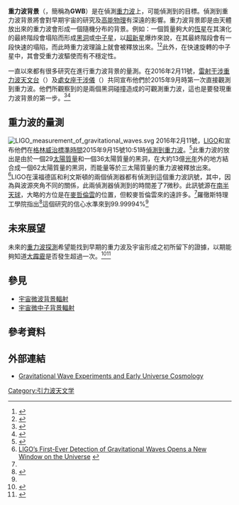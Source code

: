 {{NoteTA|G1=Physics}}
'''重力波背景'''（{{lang-en|Gravitational wave background}}，簡稱為'''GWB'''）是在偵測[[重力波|重力波]]上，可能偵測到的目標。偵測到重力波背景將會對早期宇宙的研究及[[高能物理|高能物理]]有深遠的影響。重力波背景即是由天體放出來的重力波會形成一個隨機分布的背景。例如：一個質量夠大的[[恆星|恆星]]在其演化的最終階段會塌陷而形成[[黑洞|黑洞]]或[[中子星|中子星]]，以[[超新星|超新星]]爆炸來說，在其最終階段會有一段快速的塌陷，而此時重力波理論上就會被釋放出來。<ref>{{Cite journal |last1=Ott |first1=Christian D. |last2=O'Connor |first2=Evan P. |last3=Gossan |first3=Sarah E. |last4=Abdikamalov |first4=Ernazar |last5=Gamma |first5=Uschi C. T. |last6=Drasco |first6=Steve |display-authors=1 |year=2012 |title=Core-Collapse Supernovae, Neutrinos, and Gravitational Waves |journal=[[Nuclear_Physics_B:_Proceedings_Supplement|Nuclear Physics B: Proceedings Supplement]] |volume=235 |pages=381 |arxiv=1212.4250 |bibcode=2013NuPhS.235..381O |doi=10.1016/j.nuclphysbps.2013.04.036}}</ref><ref>{{cite journal |last1=Fryer |first1=Chris L. |last2=New |first2=Kimberly C. B. |year=2003 |title=Gravitational Waves from Gravitational Collapse |journal=[[Living_Reviews_in_Relativity|Living Reviews in Relativity]] |volume=6 |issue= |pages= |arxiv= |bibcode= |doi=10.12942/lrr-2003-2}}</ref>此外，在快速旋轉的中子星中，其會受重力波驅使而有不穩定性。

一直以來都有很多研究在進行重力波背景的量測。在2016年2月11號，[[雷射干涉重力波天文台|雷射干涉重力波天文台]]（{{lang|en|LIGO}}）及[[處女座干涉儀|處女座干涉儀]]（{{lang|en|Virgo}}）共同宣布他們於2015年9月時第一次直接觀測到重力波。他們所觀察到的是兩個黑洞碰撞造成的可觀測重力波，這也是要發現重力波背景的第一步。<ref name="Nature_11Feb16">{{cite journal |title=Einstein's gravitational waves found at last |journal=Nature News |url=http://www.nature.com/news/einstein-s-gravitational-waves-found-at-last-1.19361 |date=11 February 2016 |last=Castelvecchi |first=Davide |last2=Witze |first2=Alexandra |doi=10.1038/nature.2016.19361 |accessdate=11 February 2016 |archive-date=2019-12-21 |archive-url=https://web.archive.org/web/20191221094833/https://www.nature.com/news/einstein-s-gravitational-waves-found-at-last-1.19361 |dead-url=no }}</ref><ref>{{cite journal |author=Abbott, B.P. |display-authors=et al. |title=Observation of Gravitational Waves from a Binary Black Hole Merger |url=http://journals.aps.org/prl/abstract/10.1103/PhysRevLett.116.061102 |journal=[[Phys._Rev._Lett.|Phys. Rev. Lett.]] |volume=116 |pages=061102 |year=2016 |doi=10.1103/PhysRevLett.116.061102 |arxiv=1602.03837 |bibcode=2016PhRvL.116f1102A |access-date=2016-11-13 |archive-date=2019-10-25 |archive-url=https://web.archive.org/web/20191025233058/https://journals.aps.org/prl/abstract/10.1103/PhysRevLett.116.061102 |dead-url=no }}</ref>

==重力波的量測==
[[File:LIGO_measurement_of_gravitational_waves.svg|thumb]]
{{main|重力波天文學}}
2016年2月11號，[[雷射干涉重力波天文台|LIGO]]和{{tsl|en|European Gravitational Observatory|歐洲重力波天文台|EGO}}宣布他們在[[格林威治標準時間|格林威治標準時間]]2015年9月15號10:51時[[重力波天文學|偵測到重力波]]。<ref>{{cite news|title=Gravitational waves from black holes detected|url=http://www.bbc.co.uk/news/science-environment-35524440|work=BBC News|date=11 February 2016|accessdate=2016-11-13|archive-date=2016-02-15|archive-url=https://web.archive.org/web/20160215204226/http://www.bbc.co.uk/news/science-environment-35524440|dead-url=no}}</ref>此重力波的放出是由於一個29[[太陽質量|太陽質量]]和一個36太陽質量的黑洞，在大約13億[[光年|光年]]外的地方結合成一個62太陽質量的黑洞，而能量等於三太陽質量的重力波被釋放出來。<ref name="Wired">[http://www.wired.com/2016/02/scientists-spot-the-gravity-waves-that-flex-the-universe/ LIGO’s First-Ever Detection of Gravitational Waves Opens a New Window on the Universe] {{webarchive|url=https://web.archive.org/web/20160216081133/http://www.wired.com/2016/02/scientists-spot-the-gravity-waves-that-flex-the-universe/ |date=2016-02-16 }}</ref>LIGO在漢福德區和利文斯頓的兩個偵測器都有偵測到這個重力波訊號，其中，因為與波源夾角不同的關係，此兩偵測器偵測到的時間差了7微秒。此訊號源在[[南半天球|南半天球]]，大略的方位是在[[麥哲倫雲|麥哲倫雲]]的位置，但較麥哲倫雲來的遠許多。<ref name="Nature_11Feb16" />羅徹斯特理工學院指出<ref>{{Cite news |publisher=[[Rochester_Institute_of_Technology|Rochester Institute of Technology]] |title=LIGO Confirms RIT's Breakthrough Prediction of Gravitational Waves |url=http://www.sciencenewsline.com/news/2016021121020059.html |work=Science Newsline – Space & Planetary |date=11 February 2016 |access-date=2016-11-13 |archive-url=https://web.archive.org/web/20160625120852/http://sciencenewsline.com/news/2016021121020059.html# |archive-date=2016-06-25 |dead-url=yes }}</ref>這個研究的信心水準來到99.99994%<ref name="Wired" /> 
==未來展望==
未來的[[重力波探測器|重力波探測]]希望能找到早期的重力波及宇宙形成之初所留下的證據，以期能夠知道[[大霹靂|大霹靂]]是否發生超過一次。<ref>{{cite news|url=http://www.bbc.com/news/science-environment-35524440|title=Einstein's gravitational waves 'seen' from black holes|publisher=BBC News|author=Pallab Ghosh|date=2016-02-11|accessdate=2016-11-13|archive-date=2016-02-12|archive-url=https://web.archive.org/web/20160212222326/http://www.bbc.com/news/science-environment-35524440|dead-url=no}}</ref><ref>{{cite news|url=http://www.scientificamerican.com/article/the-future-of-gravitational-wave-astronomy/|title=The Future of Gravitational Wave Astronomy|publisher=Scientific American|author=Lee Billings|date=2016-02-12|accessdate=2016-11-13|archive-date=2016-05-06|archive-url=https://web.archive.org/web/20160506104020/http://www.scientificamerican.com/article/the-future-of-gravitational-wave-astronomy/|dead-url=no}}</ref>

==參見==
*[[宇宙微波背景輻射|宇宙微波背景輻射]]
*[[宇宙微中子背景輻射|宇宙微中子背景輻射]]
==參考資料==
{{reflist}}
==外部連結==
* [http://arxiv.org/abs/gr-qc/9909001 Gravitational Wave Experiments and Early Universe Cosmology] {{Wayback|url=http://arxiv.org/abs/gr-qc/9909001 |date=20190630203450 }}

{{引力波}}
{{廣義相對論}}
{{Cosmology}}

[[Category:引力波天文学|Category:引力波天文学]]